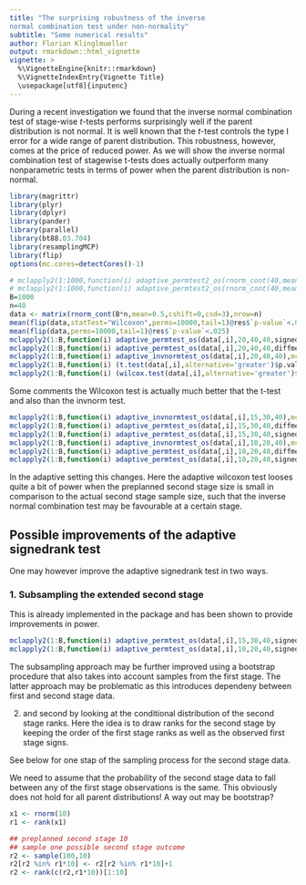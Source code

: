 ```yaml
---
title: "The surprising robustness of the inverse
normal combination test under non-normality"
subtitle: "Some numerical results"
author: Florian Klinglmueller
output: rmarkdown::html_vignette
vignette: >
  %\VignetteEngine{knitr::rmarkdown}
  %\VignetteIndexEntry{Vignette Title}
  \usepackage[utf8]{inputenc}
---
```


During a recent investigation we found that the inverse normal
combination test of stage-wise $t$-tests performs surprisingly well if
the parent distribution is not normal. It is well known that the
$t$-test controls the type I error for a wide range of parent
distribution. This robustness, however, comes at the price of reduced
power. As we will show the inverse normal combination test of
stagewise t-tests does actually outperform many nonparametric tests
in terms of power when the parent distribution is non-normal.

```r
library(magrittr)
library(plyr)
library(dplyr)
library(pander)
library(parallel)
library(bt88.03.704)
library(resamplingMCP)
library(flip)
options(mc.cores=detectCores()-1)
```

```r
# mclapply2(1:1000,function(i) adaptive_permtest2_os(rnorm_cont(40,mean=.5,cshift=0,csd=3),10,20,40,diffmean,perms=10000,resam=10)) %>% unlist %>% mean
# mclapply2(1:1000,function(i) adaptive_permtest2_os(rnorm_cont(40,mean=.2,cshift=0,csd=3),20,40,40,signedranks,perms=10000,resam=10)) %>% unlist %>% mean
B=1000
n=40
data <- matrix(rnorm_cont(B*n,mean=0.5,cshift=0,csd=3),nrow=n)
mean(flip(data,statTest="Wilcoxon",perms=10000,tail=1)@res$`p-value`<.025)
mean(flip(data,perms=10000,tail=1)@res$`p-value`<.025)
mclapply2(1:B,function(i) adaptive_permtest_os(data[,i],20,40,40,signedranks,perms=10000),mc.progress=T) %>% unlist %>% mean
mclapply2(1:B,function(i) adaptive_permtest_os(data[,i],20,40,40,diffmean,perms=10000),mc.progress=T) %>% unlist %>% mean
mclapply2(1:B,function(i) adaptive_invnormtest_os(data[,i],20,40,40),mc.progress=F) %>% unlist %>% mean
mclapply2(1:B,function(i) (t.test(data[,i],alternative='greater')$p.value < 0.025),mc.progress=F) %>% unlist %>% mean
mclapply2(1:B,function(i) (wilcox.test(data[,i],alternative='greater')$p.value < 0.025),mc.progress=F) %>% unlist %>% mean

```
Some comments the Wilcoxon test is actually much better that the
t-test and also than the invnorm test.

```r
mclapply2(1:B,function(i) adaptive_invnormtest_os(data[,i],15,30,40),mc.progress=F) %>% unlist %>% mean
mclapply2(1:B,function(i) adaptive_permtest_os(data[,i],15,30,40,diffmean,perms=10000),mc.progress=T) %>% unlist %>% mean
mclapply2(1:B,function(i) adaptive_permtest_os(data[,i],15,30,40,signedranks,perms=10000),mc.progress=T) %>% unlist %>% mean
mclapply2(1:B,function(i) adaptive_invnormtest_os(data[,i],10,20,40),mc.progress=F) %>% unlist %>% mean
mclapply2(1:B,function(i) adaptive_permtest_os(data[,i],10,20,40,diffmean,perms=10000),mc.progress=T) %>% unlist %>% mean
mclapply2(1:B,function(i) adaptive_permtest_os(data[,i],10,20,40,signedranks,perms=10000),mc.progress=T) %>% unlist %>% mean
```

In the adaptive setting this
changes. Here the adaptive wilcoxon test looses quite a bit of power
when the preplanned second stage size is small in comparison to the
actual second stage sample size, such that the inverse normal
combination test may be favourable at a certain stage.


## Possible improvements of the adaptive signedrank test

One may however improve the adaptive signedrank test in two
ways.

### 1. Subsampling the extended second stage


This is already implemented in the package and has been shown to
provide improvements in power.

```r
mclapply2(1:B,function(i) adaptive_permtest_os(data[,i],15,30,40,signedranks,perms=10000),mc.progress=T) %>% unlist %>% mean
mclapply2(1:B,function(i) adaptive_permtest_os(data[,i],10,20,40,signedranks,perms=10000),mc.progress=T) %>% unlist %>% mean
```
The subsampling approach may be further improved using a
bootstrap procedure that also takes into account samples from the
first stage. The latter approach may be problematic as this introduces
dependeny between first and second stage data.


2. and second by looking at the conditional distribution of the
second stage ranks. Here the idea is to draw ranks for the second
stage by keeping the order of the first stage ranks as well as the
observed first stage signs.


See below for one stap of the sampling process for the second stage
data.

We need to assume that the probability of the second stage data to
fall between any of the first stage observations is the same. This
obviously does not hold for all parent distributions! A way out may be
bootstrap?


```r
x1 <- rnorm(10)
r1 <- rank(x1)

## preplanned second stage 10
## sample one possible second stage outcome
r2 <- sample(100,10)
r2[r2 %in% r1*10] <- r2[r2 %in% r1*10]+1
r2 <- rank(c(r2,r1*10))[1:10]

```
